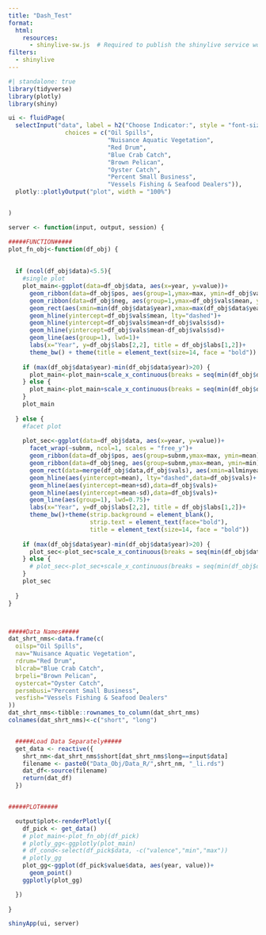```yaml
---
title: "Dash_Test"
format:
  html:
    resources: 
      - shinylive-sw.js  # Required to publish the shinylive service worker
filters: 
  - shinylive
---
```


```r
#| standalone: true
library(tidyverse)
library(plotly)
library(shiny)

ui <- fluidPage(
  selectInput("data", label = h2("Choose Indicator:", style = "font-size:20px;"), 
                choices = c("Oil Spills",
                            "Nuisance Aquatic Vegetation",
                            "Red Drum",
                            "Blue Crab Catch",
                            "Brown Pelican",
                            "Oyster Catch",
                            "Percent Small Business",
                            "Vessels Fishing & Seafood Dealers")),
  plotly::plotlyOutput("plot", width = "100%")


)

server <- function(input, output, session) {

#####FUNCTION#####
plot_fn_obj<-function(df_obj) {
  
  
  if (ncol(df_obj$data)<5.5){
    #single plot
    plot_main<-ggplot(data=df_obj$data, aes(x=year, y=value))+
      geom_ribbon(data=df_obj$pos, aes(group=1,ymax=max, ymin=df_obj$vals$mean),fill="#7FFF7F")+
      geom_ribbon(data=df_obj$neg, aes(group=1,ymax=df_obj$vals$mean, ymin=min), fill="#FF7F7F")+
      geom_rect(aes(xmin=min(df_obj$data$year),xmax=max(df_obj$data$year),ymin=df_obj$vals$mean-df_obj$vals$sd, ymax=df_obj$vals$mean+df_obj$vals$sd), fill="white")+
      geom_hline(yintercept=df_obj$vals$mean, lty="dashed")+
      geom_hline(yintercept=df_obj$vals$mean+df_obj$vals$sd)+
      geom_hline(yintercept=df_obj$vals$mean-df_obj$vals$sd)+
      geom_line(aes(group=1), lwd=1)+
      labs(x="Year", y=df_obj$labs[2,2], title = df_obj$labs[1,2])+
      theme_bw() + theme(title = element_text(size=14, face = "bold"))
    
    if (max(df_obj$data$year)-min(df_obj$data$year)>20) {
      plot_main<-plot_main+scale_x_continuous(breaks = seq(min(df_obj$data$year),max(df_obj$data$year),5))
    } else {
      plot_main<-plot_main+scale_x_continuous(breaks = seq(min(df_obj$data$year),max(df_obj$data$year),2))
    }
    plot_main
    
  } else {
    #facet plot
    
    plot_sec<-ggplot(data=df_obj$data, aes(x=year, y=value))+
      facet_wrap(~subnm, ncol=1, scales = "free_y")+
      geom_ribbon(data=df_obj$pos, aes(group=subnm,ymax=max, ymin=mean),fill="#7FFF7F")+
      geom_ribbon(data=df_obj$neg, aes(group=subnm,ymax=mean, ymin=min), fill="#FF7F7F")+
      geom_rect(data=merge(df_obj$data,df_obj$vals), aes(xmin=allminyear,xmax=allmaxyear,ymin=mean-sd, ymax=mean+sd), fill="white")+
      geom_hline(aes(yintercept=mean), lty="dashed",data=df_obj$vals)+
      geom_hline(aes(yintercept=mean+sd),data=df_obj$vals)+
      geom_hline(aes(yintercept=mean-sd),data=df_obj$vals)+
      geom_line(aes(group=1), lwd=0.75)+
      labs(x="Year", y=df_obj$labs[2,2], title = df_obj$labs[1,2])+
      theme_bw()+theme(strip.background = element_blank(),
                       strip.text = element_text(face="bold"),
                       title = element_text(size=14, face = "bold"))
    
    if (max(df_obj$data$year)-min(df_obj$data$year)>20) {
      plot_sec<-plot_sec+scale_x_continuous(breaks = seq(min(df_obj$data$year),max(df_obj$data$year),5))
    } else {
      # plot_sec<-plot_sec+scale_x_continuous(breaks = seq(min(df_obj$data$year),max(df_obj$data$year),2))
    }
    plot_sec
    
  }
}



#####Data Names#####
dat_shrt_nms<-data.frame(c(
  oilsp="Oil Spills",
  nav="Nuisance Aquatic Vegetation",
  rdrum="Red Drum",
  blcrab="Blue Crab Catch",
  brpeli="Brown Pelican",
  oystercat="Oyster Catch",
  persmbusi="Percent Small Business",
  vesfish="Vessels Fishing & Seafood Dealers"
))
dat_shrt_nms<-tibble::rownames_to_column(dat_shrt_nms)
colnames(dat_shrt_nms)<-c("short", "long")


  #####Load Data Separately#####
  get_data <- reactive({
    shrt_nm<-dat_shrt_nms$short[dat_shrt_nms$long==input$data]
    filename <- paste0("Data_Obj/Data_R/",shrt_nm, "_li.rds")
    dat_df<-source(filename)
    return(dat_df)
  })


#####PLOT#####

  output$plot<-renderPlotly({
    df_pick <- get_data()
    # plot_main<-plot_fn_obj(df_pick)
    # plotly_gg<-ggplotly(plot_main)
    # df_cond<-select(df_pick$data, -c("valence","min","max"))
    # plotly_gg
    plot_gg<-ggplot(df_pick$value$data, aes(year, value))+
      geom_point()
    ggplotly(plot_gg)

  })
  
}

shinyApp(ui, server)
```


